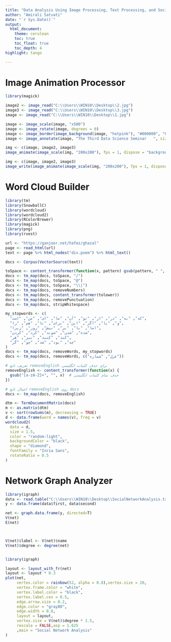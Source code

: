 ---
title: "Data Analysis Using Image Processing, Text Processing, and Social Network Analysis"
author: "Amirali Satvati"
date: "`r Sys.Date()`"
output:
  html_document:
    theme: cerulean
    toc: true
    toc_float: true
    toc_depth: 4
highlight: tango

---
# Image Animation Processor

```{r, warning=FALSE,message=FALSE}
library(magick)

image2 <- image_read("C:\\Users\\WIN10\\Desktop\\2.jpg")
image3 <- image_read("C:\\Users\\WIN10\\Desktop\\3.jpg")
image <- image_read("C:\\Users\\WIN10\\Desktop\\1.jpg")

image <- image_scale(image, "x500")
image <- image_rotate(image, degrees = 0)
image <- image_border(image_background(image, "hotpink"), "#000000", "0x5")
image <- image_annotate(image, "The Third Data Science Seminar   ", size = 29, gravity = "east", color = "blue")

img <- c(image, image2, image3)
image_animate(image_scale(img, "200x200"), fps = 1, dispose = "background")

img <- c(image, image2, image3)
image_write(image_animate(image_scale(img, "200x200"), fps = 1, dispose = "background"), "imageanalysis.gif")
```

# Word Cloud Builder

```{r,warning=FALSE,message=FALSE}
     
library(tm)
library(SnowballC)
library(wordcloud)
library(wordcloud2)
library(RColorBrewer)
library(magick)
library(png)
library(rvest)

url <- "https://ganjoor.net/hafez/ghazal"
page <- read_html(url)
text <- page %>% html_nodes("div.poem") %>% html_text()

docs <- Corpus(VectorSource(text))

toSpace <- content_transformer(function(x, pattern) gsub(pattern, " ", x))
docs <- tm_map(docs, toSpace, "/")
docs <- tm_map(docs, toSpace, "@")
docs <- tm_map(docs, toSpace, "\\|")
docs <- tm_map(docs, removeNumbers)
docs <- tm_map(docs, content_transformer(tolower))
docs <- tm_map(docs, removePunctuation)
docs <- tm_map(docs, stripWhitespace)

my_stopwords <- c(
  "که", "به", "در", "از", "تو", "آن", "ما", "ای", "من", "است", 
  "و", "یا", "اگر", "این", "برای", "تا", "هم", "را", 
  "اما", "با", "بر", "بیش", "روز", "زیرا", 
  "شده", "شدن", "شوند", "کرد", "کردن", 
  "کند", "کنند", "نیز", "هر", 
  "چه", "بود", "شد", "چو", "گر"
)
docs <- tm_map(docs, removeWords, my_stopwords)
docs <- tm_map(docs, removeWords, c("غزل", "شماره"))

# تعریف تابع removeEnglish برای حذف کلمات انگلیسی
removeEnglish <- content_transformer(function(x) {
  gsub("[a-zA-Z]+", "", x)  # حذف تمام کلمات انگلیسی
})

# اعمال تابع removeEnglish روی docs
docs <- tm_map(docs, removeEnglish)

dtm <- TermDocumentMatrix(docs)
m <- as.matrix(dtm)
v <- sort(rowSums(m), decreasing = TRUE)
d <- data.frame(word = names(v), freq = v)
wordcloud2(
  data = d, 
  size = 1.5, 
  color = "random-light", 
  backgroundColor = "black", 
  shape = "diamond", 
  fontFamily = "Inria Sans", 
  rotateRatio = 0.5
)
```


# Network Graph Analyzer


```{r,warning=FALSE,message=FALSE}
    
library(igraph)
data <- read.table("C:\\Users\\WIN10\\Desktop\\SocialNetworkAnalysis.txt", sep = ",", header = TRUE)
y <- data.frame(data$first, data$second)

net <- graph.data.frame(y, directed=T)
V(net)
E(net)



V(net)$label <- V(net)$name
V(net)$degree <- degree(net)


library(igraph)

layout <- layout_with_fr(net)
layout <- layout * 0.3
plot(net,
     vertex.color = rainbow(52, alpha = 0.8),vertex.size = 20,                
     vertex.frame.color = "white",    
     vertex.label.color = "black",   
     vertex.label.cex = 0.5,          
     edge.arrow.size = 0.2,          
     edge.color = "gray80",          
     edge.width = 0.8,                  
     layout = layout,     
     vertex.size = V(net)$degree * 1.5,
     rescale = FALSE,asp = 1.625
     ,main = "Social Network Analysis"
)

```












